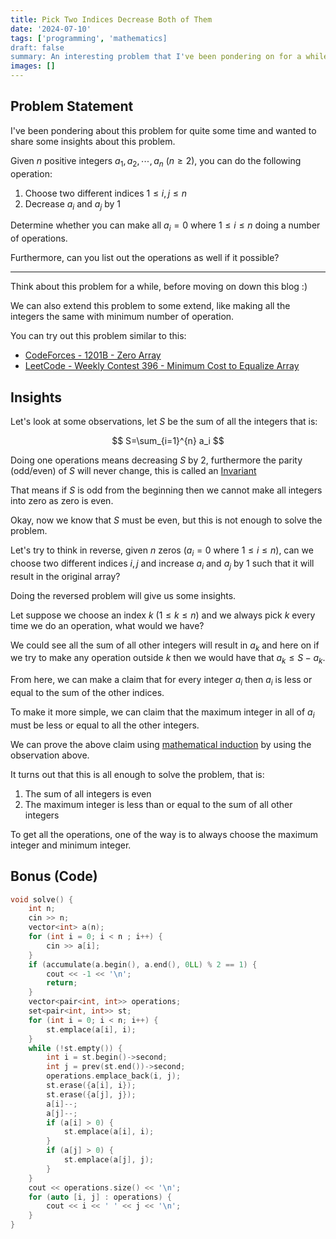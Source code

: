 ```yaml
---
title: Pick Two Indices Decrease Both of Them
date: '2024-07-10'
tags: ['programming', 'mathematics]
draft: false
summary: An interesting problem that I've been pondering on for a while
images: []
---
```


## Problem Statement

I've been pondering about this problem for quite some time and wanted to share some insights about this problem.

Given $n$ positive integers $a_1, a_2, \cdots, a_n$ $(n \geq 2)$, you can do the following operation:

1. Choose two different indices $1 \leq i, j \leq n$
2. Decrease $a_i$ and $a_j$ by $1$

Determine whether you can make all $a_i=0$ where $1 \leq i \leq n$ doing a number of operations.

Furthermore, can you list out the operations as well if it possible?

---

Think about this problem for a while, before moving on down this blog :)

We can also extend this problem to some extend, like making all the integers the same with minimum number of operation.

You can try out this problem similar to this:

- [CodeForces - 1201B - Zero Array](https://codeforces.com/problemset/problem/1201/B)
- [LeetCode - Weekly Contest 396 - Minimum Cost to Equalize Array](https://leetcode.com/problems/minimum-cost-to-equalize-array/description/)

## Insights

Let's look at some observations, let $S$ be the sum of all the integers that is:

$$
S=\sum_{i=1}^{n} a_i
$$

Doing one operations means decreasing $S$ by $2$, furthermore the parity (odd/even) of $S$ will never change, this is called an [Invariant](https://en.wikipedia.org/wiki/Invariant_(mathematics))

That means if $S$ is odd from the beginning then we cannot make all integers into zero as zero is even.

Okay, now we know that $S$ must be even, but this is not enough to solve the problem.

Let's try to think in reverse, given $n$ zeros ($a_i = 0$ where $1 \leq i \leq n$), can we choose two different indices $i, j$ and increase $a_i$ and $a_j$ by $1$ such that it will result in the original array?

Doing the reversed problem will give us some insights.

Let suppose we choose an index $k$ $(1 \leq k \leq n)$ and we always pick $k$ every time we do an operation, what would we have?

We could see all the sum of all other integers will result in $a_k$ and here on if we try to make any operation outside $k$ then we would have that $a_k \leq S-a_k$.

From here, we can make a claim that for every integer $a_i$ then $a_i$ is less or equal to the sum of the other indices.

To make it more simple, we can claim that the maximum integer in all of $a_i$ must be less or equal to all the other integers.

We can prove the above claim using [mathematical induction](https://en.wikipedia.org/wiki/Mathematical_induction) by using the observation above.

It turns out that this is all enough to solve the problem, that is:

1. The sum of all integers is even
2. The maximum integer is less than or equal to the sum of all other integers

To get all the operations, one of the way is to always choose the maximum integer and minimum integer.

## Bonus (Code)

```cpp
void solve() {
    int n;
    cin >> n;
    vector<int> a(n);
    for (int i = 0; i < n ; i++) {
        cin >> a[i];
    }
    if (accumulate(a.begin(), a.end(), 0LL) % 2 == 1) {
        cout << -1 << '\n';
        return;
    }
    vector<pair<int, int>> operations;
    set<pair<int, int>> st;
    for (int i = 0; i < n; i++) {
        st.emplace(a[i], i);
    }
    while (!st.empty()) {
        int i = st.begin()->second;
        int j = prev(st.end())->second;
        operations.emplace_back(i, j);
        st.erase({a[i], i});
        st.erase({a[j], j});
        a[i]--;
        a[j]--;
        if (a[i] > 0) {
            st.emplace(a[i], i);
        }
        if (a[j] > 0) {
            st.emplace(a[j], j);
        }
    }
    cout << operations.size() << '\n';
    for (auto [i, j] : operations) {
        cout << i << ' ' << j << '\n';
    }
}
```
